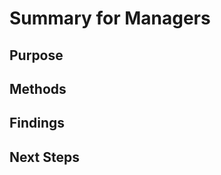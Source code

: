 
<!-- --- -->
<!-- title: "exec_summ" -->
<!-- author: "K.Alstad" -->
<!-- date: "2023-06-08" -->
<!-- output: pdf_document -->
<!-- --- -->




# Summary for Managers {-}


## Purpose

## Methods

## Findings

## Next Steps

